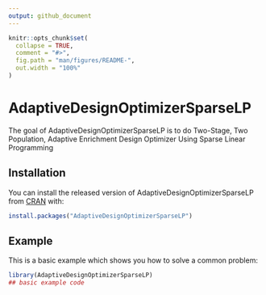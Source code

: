 ```yaml
---
output: github_document
---
```


<!-- README.md is generated from README.Rmd. Please edit that file -->

```r
knitr::opts_chunk$set(
  collapse = TRUE,
  comment = "#>",
  fig.path = "man/figures/README-",
  out.width = "100%"
)
```

# AdaptiveDesignOptimizerSparseLP

<!-- badges: start -->
<!-- badges: end -->

The goal of AdaptiveDesignOptimizerSparseLP is to do Two-Stage, Two Population, Adaptive Enrichment Design Optimizer Using Sparse Linear Programming

## Installation

You can install the released version of AdaptiveDesignOptimizerSparseLP from [CRAN](https://CRAN.R-project.org) with:

``` r
install.packages("AdaptiveDesignOptimizerSparseLP")
```

## Example

This is a basic example which shows you how to solve a common problem:

```r
library(AdaptiveDesignOptimizerSparseLP)
## basic example code
```

